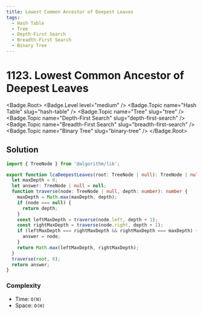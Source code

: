 ```yaml
---
title: Lowest Common Ancestor of Deepest Leaves
tags:
  - Hash Table
  - Tree
  - Depth-First Search
  - Breadth-First Search
  - Binary Tree
---
```


# 1123. Lowest Common Ancestor of Deepest Leaves

<Badge.Root>
  <Badge.Level level="medium" />
  <Badge.Topic name="Hash Table" slug="hash-table" />
  <Badge.Topic name="Tree" slug="tree" />
  <Badge.Topic name="Depth-First Search" slug="depth-first-search" />
  <Badge.Topic name="Breadth-First Search" slug="breadth-first-search" />
  <Badge.Topic name="Binary Tree" slug="binary-tree" />
</Badge.Root>

## Solution

```typescript filename="solution.ts" copy
import { TreeNode } from '@algorithm/lib';

export function lcaDeepestLeaves(root: TreeNode | null): TreeNode | null {
  let maxDepth = 0;
  let answer: TreeNode | null = null;
  function traverse(node: TreeNode | null, depth: number): number {
    maxDepth = Math.max(maxDepth, depth);
    if (node === null) {
      return depth;
    }
    const leftMaxDepth = traverse(node.left, depth + 1);
    const rightMaxDepth = traverse(node.right, depth + 1);
    if (leftMaxDepth === rightMaxDepth && rightMaxDepth === maxDepth) {
      answer = node;
    }
    return Math.max(leftMaxDepth, rightMaxDepth);
  }
  traverse(root, 0);
  return answer;
}
```

### Complexity

- Time: `O(N)`
- Space: `O(H)`

<ProblemLink
  codingSite="leetcode"
  href="https://leetcode.com/problems/lowest-common-ancestor-of-deepest-leaves"
  title="Lowest Common Ancestor of Deepest Leaves"
/>

